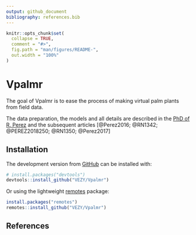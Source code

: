 ```yaml
---
output: github_document
bibliography: references.bib
---
```


<!-- README.md is generated from README.Rmd. Please edit that file -->

```r
knitr::opts_chunk$set(
  collapse = TRUE,
  comment = "#>",
  fig.path = "man/figures/README-",
  out.width = "100%"
)
```
# Vpalmr

The goal of Vpalmr is to ease the process of making virtual palm plants from field data.

The data preparation, the models and all details are described in the [PhD of R. Perez](https://www.researchgate.net/publication/318351549_Analyzing_and_modelling_the_genetic_variability_of_aerial_architecture_and_light_interception_of_the_oil_palm_Elaeis_guineensis_Jacq?_sg=KZ3K7bz0sNnV3iRwaYehauoZ0rn6Lc0MDO3O3tyXR-j9QzT4ODe9zb6ySgPOAXzoJhHXloiAo7CA5SYE8TsD7dd3SldfET7k8Iy-CuKf.cKm7AfKFCz6-jBiO4jl27VWnrz_HvA_KI0RNwUQgIQfQzoL2Dj9HLol3pv95Qb9vzkq7AoICAb4IH77DV3rgAQ) and the subsequent articles [@Perez2016; @RN1342; @PEREZ2018250; @RN1350; @Perez2017]


## Installation

The development version from [GitHub](https://github.com/) can be installed with:

``` r
# install.packages("devtools")
devtools::install_github("VEZY/Vpalmr")
```

Or using the lightweight [remotes](https://github.com/r-lib/remotes#readme) package: 

``` r
install.packages("remotes")
remotes::install_github("VEZY/Vpalmr")
```

## References
